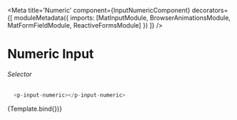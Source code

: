 
<Meta title='Numeric' component={InputNumericComponent}
decorators={[
  moduleMetadata({
    imports: [MatInputModule,
            BrowserAnimationsModule,
            MatFormFieldModule,
            ReactiveFormsModule]
        })
]} />

# Numeric Input


###### Selector
```ts
  <p-input-numeric></p-input-numeric>
```


<Canvas>
  <Story name="Default"
    args={{
      label: 'Label',
      placeholder: '11';
    }}>
    {Template.bind{})}
  </Story>
</Canvas>

